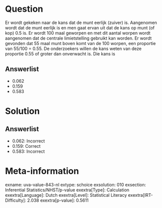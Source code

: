 Question
========

Er wordt gekeken naar de kans dat de munt eerlijk (zuiver) is.
Aangenomen wordt dat de munt eerlijk is en men gaat ervan uit dat de
kans op munt (of kop) 0.5 is. Er wordt 100 maal geworpen en met dit
aantal worpen wordt aangenomen dat de centrale limietstelling gebruikt
kan worden. Er wordt gevonden dat 55 maal munt boven komt van de 100
worpen, een proportie van 55/100 = 0.55. De onderzoekers willen de kans
weten van deze proportie 0.55 of groter dan onverwacht is. Die kans is

Answerlist
----------

* 0.062
* 0.159
* 0.583

Solution
========

Answerlist
----------

* 0.062: Incorrect
* 0.159: Correct
* 0.583: Incorrect

Meta-information
================
exname: uva-value-843-nl
extype: schoice
exsolution: 010
exsection: Inferential Statistics/NHST/p-value
exextra[Type]: Calculation
exextra[Language]: Dutch
exextra[Level]: Statistical Literacy
exextra[IRT-Difficulty]: 2.038
exextra[p-value]: 0.5611
